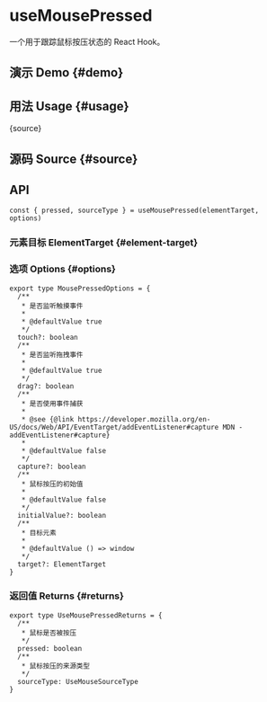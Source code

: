# useMousePressed


<HooksType category="Sensors" />

一个用于跟踪鼠标按压状态的 React Hook。

## 演示 Demo \{#demo}


<App />

## 用法 Usage \{#usage}


<RawCode>{source}</RawCode>

## 源码 Source \{#source}


<Source />

## API

```tsx
const { pressed, sourceType } = useMousePressed(elementTarget, options)
```

### 元素目标 ElementTarget \{#element-target}


<Tip type="target" />

### 选项 Options \{#options}

```tsx
export type MousePressedOptions = {
  /**
   * 是否监听触摸事件
   *
   * @defaultValue true
   */
  touch?: boolean
  /**
   * 是否监听拖拽事件
   *
   * @defaultValue true
   */
  drag?: boolean
  /**
   * 是否使用事件捕获
   *
   * @see {@link https://developer.mozilla.org/en-US/docs/Web/API/EventTarget/addEventListener#capture MDN - addEventListener#capture}
   *
   * @defaultValue false
   */
  capture?: boolean
  /**
   * 鼠标按压的初始值
   *
   * @defaultValue false
   */
  initialValue?: boolean
  /**
   * 目标元素
   *
   * @defaultValue () => window
   */
  target?: ElementTarget
}
```

### 返回值 Returns \{#returns}

```tsx
export type UseMousePressedReturns = {
  /**
   * 鼠标是否被按压
   */
  pressed: boolean
  /**
   * 鼠标按压的来源类型
   */
  sourceType: UseMouseSourceType
}
```
